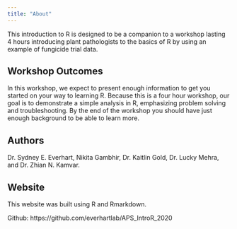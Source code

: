 ```yaml
---
title: "About"
---
```


This introduction to R is designed to be a companion to a workshop lasting 4 
hours introducing plant pathologists to the basics of R by using an example of
fungicide trial data.

Workshop Outcomes
-----------------

In this workshop, we expect to present enough information to get you started on 
your way to learning R. Because this is a four hour workshop, our goal is to 
demonstrate a simple analysis in R, emphasizing problem solving and 
troubleshooting. By the end of the workshop you should have just enough
background to be able to learn more.

Authors
-------

Dr. Sydney E. Everhart, Nikita Gambhir, Dr. Kaitlin Gold, Dr. Lucky Mehra, and Dr. Zhian N. Kamvar.

Website
-------

This website was built using R and Rmarkdown.

Github: https://github.com/everhartlab/APS_IntroR_2020

